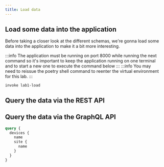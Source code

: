 ```yaml
---
title: Load data
---
```



## Load some data into the application

Before taking a closer look at the different schemas, we're gonna load some data into the application to make it a bit more interesting.

:::info
The application must be running on port 8000 while running the next command so it's important to keep the application running on one terminal and to start a new one to execute the command below
:::
:::info
You may need to reissue the poetry shell command to reenter the virtual environment for this lab.
:::
```shell
invoke lab1-load
```

## Query the data via the REST API

<ReferenceLink title="List all devices in the REST API" url="http://localhost:8000/api/devices/" openInNewTab />

## Query the data via the GraphQL API

<ReferenceLink title="GraphQL Sandbox" url="http://localhost:8000/graphql" openInNewTab />

```graphql
query {
  devices {
    name
    site {
      name
    }
  }
}
```

